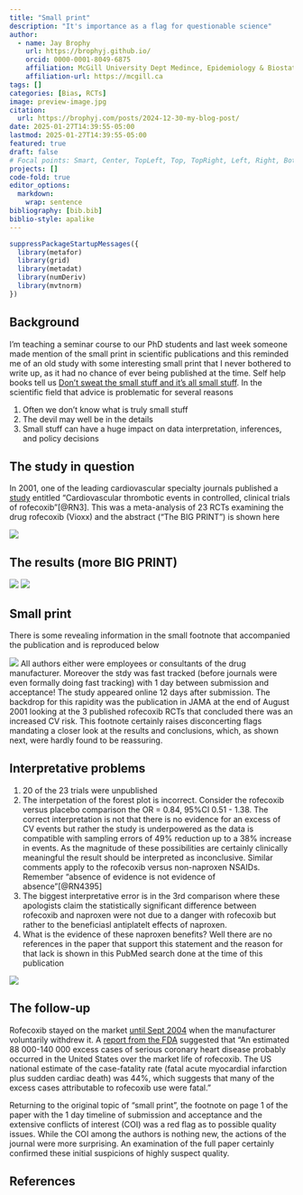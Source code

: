 ```yaml
---
title: "Small print"
description: "It's importance as a flag for questionable science"
author:
  - name: Jay Brophy
    url: https://brophyj.github.io/
    orcid: 0000-0001-8049-6875
    affiliation: McGill University Dept Medince, Epidemiology & Biostatistics
    affiliation-url: https://mcgill.ca 
tags: []
categories: [Bias, RCTs]
image: preview-image.jpg
citation: 
  url: https://brophyj.com/posts/2024-12-30-my-blog-post/ 
date: 2025-01-27T14:39:55-05:00
lastmod: 2025-01-27T14:39:55-05:00
featured: true
draft: false
# Focal points: Smart, Center, TopLeft, Top, TopRight, Left, Right, BottomLeft, Bottom, BottomRight.
projects: []
code-fold: true
editor_options: 
  markdown: 
    wrap: sentence
bibliography: [bib.bib]
biblio-style: apalike
---
```


```r
suppressPackageStartupMessages({
  library(metafor)
  library(grid)
  library(metadat)
  library(numDeriv)
  library(mvtnorm)
})
```

## Background

I'm teaching a seminar course to our PhD students and last week someone made mention of the small print in scientific publications and this reminded me of an old study with some interesting small print that I never bothered to write up, as it had no chance of ever being published at the time. Self help books tell us [Don't sweat the small stuff and it's all small stuff](https://www.amazon.ca/Dont-Sweat-Small-Stuff-Its/dp/073380084X/ref=sr_1_1?crid=3KKTGIGHVBKRQ&dib=eyJ2IjoiMSJ9.LjmGAkgJnSAOss_qPM0PPqVVnCRl0WKqv0NhlQJiY9xCRdKB_KaE5ljrwZCHG8yGF0VEpMdBqK6LSSxKFsJ_4GNyVYSYGs39B809OJcb6qSFILYghrB337b5sQYEPJp6t9cSmQzsZLOHPTbABNXaO98jgi9OcQR8N56AbBQNsxybXz6a2iSoxmJaGnqGZUnvyJ1MTrCv457dnQ3dOFlkYdFibXuSp-hYjct9ehI0GmJeYLXTWeQq8q9fwbpR7e5WgeyXcnjpxk6x_VEBohqgwF72XvKn8kVs_hZvh8N_JFt9mXb0EQZbhd8mRpbg41L_pqWnjy46qu6TpzUATryYaR9joH-RwKPxuZlJMB6KvXKcp6qQ_wI_Px-g8eKPMWhBJln6IhZ24fXoV5yFCHtvZKY4wx48vsz9MkHbSpwN54WjyL0ZE7_hyXavnA0o_j5r.nf61QHvhK0yB_sBv2QIvoAkbAZJYx8HS9sHQUBiXFgY&dib_tag=se&keywords=sweat+the+small+stuff+and+it%27s+all+small+stuff&qid=1738029160&sprefix=sweat+the+small+stuff+and+it%27s+all+small+stuff%2Caps%2C79&sr=8-1). In the scientific field that advice is problematic for several reasons      \        

  1. Often we don’t know what is truly small stuff   
  2. The devil may well be in the details   
  3. Small stuff can have a huge impact on data interpretation, inferences, and policy decisions

## The study in question

In 2001, one of the leading cardiovascular specialty journals published a [study](https://pubmed.ncbi.nlm.nih.gov/11696466/) entitled "Cardiovascular thrombotic events in controlled, clinical trials of rofecoxib"[@RN3]. This was a meta-analysis of 23 RCTs examining the drug rofecoxib (Vioxx) and the abstract ("The BIG PRINT") is shown here     

![](images/vioxx1.png)

## The results (more BIG PRINT)

![](images/vioxx2.png)
![](images/vioxx3.png)

## Small print

There is some revealing information in the small footnote that accompanied the publication and is reproduced below \     

![](images/vioxx4.png)
All authors either were employees or consultants of the drug manufacturer. Moreover the stdy was fast tracked (before journals were even formally doing fast tracking)  with 1 day between submission and acceptance! The study appeared online 12 days after submission. The backdrop for this rapidity was the publication in JAMA at the end of August 2001 looking at the 3 published rofecoxib RCTs that concluded there was an increased CV risk. This footnote certainly raises disconcerting flags mandating a closer look at the results and conclusions, which, as shown next, were hardly found to be reassuring. \     

## Interpretative problems   
1. 20 of the 23 trials were unpublished \     
2. The interpetation of the forest plot is incorrect. Consider the rofecoxib versus placebo comparison the OR = 0.84, 95%CI 0.51 - 1.38. The correct interpretation is not that there is no evidence for an excess of CV events but rather the study is underpowered as the data is compatible with sampling errors of 49% reduction up to a 38% increase in events. As the magnitude of these possibilities are certainly clinically meaningful the result should be interpreted as inconclusive. Similar comments apply to the rofecoxib versus non-naproxen NSAIDs. Remember "absence of evidence is not evidence of absence"[@RN4395]\      
3. The biggest interpretative error is in the 3rd comparison where these apologists claim the statistically significant difference between rofecoxib and naproxen were not due to a danger with rofecoxib but rather to the beneficiasl antiplatelt effects of naproxen. \    
4. What is the evidence of these naproxen benefits? Well there are no references in the paper that support this statement and the reason for that lack is shown in this PubMed search done at the time of this publication \      

![](images/vioxx5.png)

## The follow-up

Rofecoxib stayed on the market [until Sept 2004](https://www.theguardian.com/world/2007/nov/09/usa.health) when the manufacturer voluntarily withdrew it. A [report from the FDA](https://pmc.ncbi.nlm.nih.gov/articles/PMC546095/#:~:text=The%20lead%20author%2C%20David%20Graham,to%20rofecoxib%20use%20were%20fatal.%E2%80%9D) suggested that "An estimated 88 000-140 000 excess cases of serious coronary heart disease probably occurred in the United States over the market life of rofecoxib. The US national estimate of the case-fatality rate (fatal acute myocardial infarction plus sudden cardiac death) was 44%, which suggests that many of the excess cases attributable to rofecoxib use were fatal.” \   

Returning to the original topic of "small print", the footnote on page 1 of the paper with the 1 day timeline of submission and acceptance and the extensive conflicts of interest (COI) was a red flag as to possible quality issues. While the COI among the authors is nothing new, the actions of the journal were more surprising. An examination of the full paper certainly confirmed these initial suspicions of highly suspect quality. 

## References
